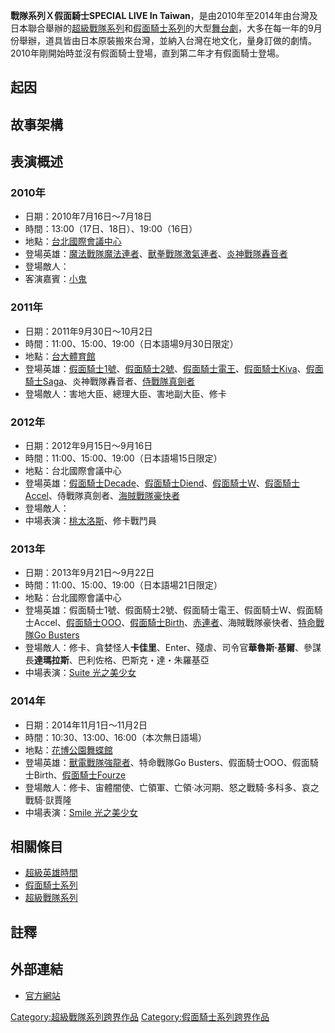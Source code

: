 '''戰隊系列Ｘ假面騎士SPECIAL LIVE In Taiwan'''，是由2010年至2014年由台灣及日本聯合舉辦的[[超級戰隊系列|超級戰隊系列]]和[[假面騎士系列|假面騎士系列]]的大型[[舞台劇|舞台劇]]，大多在每一年的9月份舉辦，道具皆由日本原裝搬來台灣，並納入台灣在地文化，量身訂做的劇情。2010年剛開始時並沒有假面騎士登場，直到第二年才有假面騎士登場。

== 起因 ==

== 故事架構 ==

== 表演概述 ==
=== 2010年 ===
* 日期：2010年7月16日～7月18日
* 時間：13:00（17日、18日）、19:00（16日）
* 地點：[[台北國際會議中心|台北國際會議中心]]
* 登場英雄：[[魔法戰隊魔法連者|魔法戰隊魔法連者]]、[[獸拳戰隊激氣連者|獸拳戰隊激氣連者]]、[[炎神戰隊轟音者|炎神戰隊轟音者]]
* 登場敵人：
* 客演嘉賓：[[黃鴻升|小鬼]]

=== 2011年 ===
* 日期：2011年9月30日～10月2日
* 時間：11:00、15:00、19:00（日本語場9月30日限定）
* 地點：[[台灣大學|台大體育館]]
* 登場英雄：[[假面騎士|假面騎士1號]]、[[假面騎士|假面騎士2號]]、[[假面騎士電王|假面騎士電王]]、[[假面騎士KIVA|假面騎士Kiva]]、[[假面騎士KIVA|假面騎士Saga]]、炎神戰隊轟音者、[[侍戰隊真劍者|侍戰隊真劍者]]
* 登場敵人：害地大臣、總理大臣、害地副大臣、修卡

=== 2012年 ===
* 日期：2012年9月15日～9月16日
* 時間：11:00、15:00、19:00（日本語場15日限定）
* 地點：台北國際會議中心
* 登場英雄：[[假面騎士Decade|假面騎士Decade]]、[[假面騎士DECADE|假面騎士Diend]]、[[假面騎士W|假面騎士W]]、[[假面騎士W|假面騎士Accel]]、侍戰隊真劍者、[[海賊戰隊豪快者|海賊戰隊豪快者]]
* 登場敵人：
* 中場表演：[[假面騎士電王角色列表|桃太洛斯]]、修卡戰鬥員

=== 2013年 ===
* 日期：2013年9月21日～9月22日
* 時間：11:00、15:00、19:00（日本語場21日限定）
* 地點：台北國際會議中心
* 登場英雄：假面騎士1號、假面騎士2號、假面騎士電王、假面騎士W、假面騎士Accel、[[假面騎士OOO|假面騎士OOO]]、[[假面騎士OOO|假面騎士Birth]]、[[秘密戰隊五連者|赤連者]]、海賊戰隊豪快者、[[特命戰隊Go_Busters|特命戰隊Go Busters]]
* 登場敵人：修卡、貪婪怪人'''卡佳里'''、Enter、殘虐、司令官'''華魯斯‧基爾'''、參謀長'''達瑪拉斯'''、巴利佐格、巴斯克・達・朱羅基亞
* 中場表演：[[Suite_光之美少女♪|Suite 光之美少女]]

=== 2014年 ===
* 日期：2014年11月1日～11月2日
* 時間：10:30、13:00、16:00（本次無日語場）
* 地點：[[花博公園|花博公園]][[舞蝶館|舞蝶館]]
* 登場英雄：[[獸電戰隊強龍者|獸電戰隊強龍者]]、特命戰隊Go Busters、假面騎士OOO、假面騎士Birth、[[假面騎士Fourze|假面騎士Fourze]]
* 登場敵人：修卡、宙體闇使、亡領軍、亡領·冰河期、怒之戰騎·多科多、哀之戰騎·獃賈隆
* 中場表演：[[Smile_光之美少女！|Smile 光之美少女]]

== 相關條目 ==
* [[超級英雄時間|超級英雄時間]]
* [[假面騎士系列|假面騎士系列]]
* [[超級戰隊系列|超級戰隊系列]]

== 註釋 ==

== 外部連結 ==
* [https://web.archive.org/web/20130730141558/http://www.supersentai.com.tw/ 官方網站]

{{超級戰隊系列}}
{{假面騎士系列}}

[[Category:超級戰隊系列跨界作品|Category:超級戰隊系列跨界作品]]
[[Category:假面騎士系列跨界作品|Category:假面騎士系列跨界作品]]